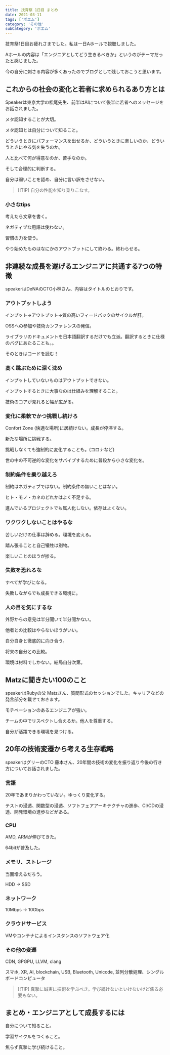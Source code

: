 ```yaml
---
title: 技育祭 1日目 まとめ
date: 2021-03-11
tags: ['ポエム']
category: 'その他'
subCategory: 'ポエム'
---
```


技育祭1日目お疲れさまでした。私は一日Aホールで視聴しました。

Aホールの内容は「エンジニアとしてどう生きるべきか」というのがテーマだったと感じました。

今の自分に刺さる内容が多くあったのでブログとして残しておこうと思います。

## これからの社会の変化と若者に求められるあり方とは

Speakerは東京大学の松尾先生、前半はAIについて後半に若者へのメッセージをお話されました。

メタ認知することが大切。

メタ認知とは自分について知ること。

どういうときにパフォーマンスを出せるか、どういうときに楽しいのか、どういうときにやる気を失うのか。

人と比べて何が得意なのか、苦手なのか。

そして合理的に判断する。

自分は弱いことを認め、自分に言い訳をさせない。

> [!TIP] 自分の性能を知り乗りこなす。

### 小さなtips

考えたら文章を書く。

ネガティブな用語は使わない。

習慣の力を使う。

やり始めたものはなにかのアウトプットにして終わる。終わらせる。

## 非連続な成長を遂げるエンジニアに共通する7つの特徴

speakerはDeNAのCTO小林さん、内容はタイトルのとおりです。

### アウトプットしよう

インプット→アウトプット→質の高いフィードバックのサイクルが肝。

OSSへの参加や技術カンファレンスの発信。

ライブラリのドキュメントを日本語翻訳するだけでも立派。翻訳するときに仕様のバグにあたることも。。

そのときはコードを読む！

### 高く跳ぶために深く沈め

インプットしていないものはアウトプットできない。

インプットするときに大事なのは仕組みを理解すること。

技術のコアが見れると幅が広がる。

### 変化に柔軟でかつ挑戦し続けろ

Confort Zone (快適な場所)に居続けない。成長が停滞する。

新たな場所に挑戦する。

挑戦しなくても強制的に変化することも。(コロナなど)

世の中の不可逆的な変化をサバイブするために普段から小さな変化を。

### 制約条件を乗り越えろ

制約はネガティブではない。制約条件の無いことはない。

ヒト・モノ・カネのどれかはよく不足する。

進んでいるプロジェクトでも属人化しない。依存はよくない。

### ワクワクしないことはやるな

苦しいだけの仕事は辞める。環境を変える。

踏ん張ることと自己犠牲は別物。

楽しいことのほうが捗る。

### 失敗を恐れるな

すべてが学びになる。

失敗しながらでも成長できる環境に。

### 人の目を気にするな

外野からの意見は半分聞いて半分聞かない。

他者との比較はやらないほうがいい。

自分自身と徹底的に向き合う。

将来の自分との比較。

環境は材料でしかない。結局自分次第。

## Matzに聞きたい100のこと

speakerはRubyの父 Matzさん、質問形式のセッションでした。キャリアなどの発言部分を載せておきます。

モチベーションのあるエンジニアが強い。

チームの中でリスペクトし合えるか。他人を尊重する。

自分が活躍できる環境を見つける。

## 20年の技術変遷から考える生存戦略

speakerはグリーのCTO 藤本さん、20年間の技術の変化を振り返り今後の行き方についてお話されました。

### 言語

20年であまりかわっていない。ゆっくり変化する。

テストの浸透、関数型の浸透、ソフトフェアアーキテクチャの進歩、CI/CDの浸透、開発環境の進歩などがある。

### CPU

AMD, ARMが伸びてきた。

64bitが普及した。

### メモリ、ストレージ

当面増えるだろう。

HDD -> SSD

### ネットワーク

10Mbps -> 10Gbps

### クラウドサービス

VMやコンテナによるインスタンスのソフトウェア化

### その他の変遷

CDN, GPGPU, LLVM, clang

スマホ, XR, AI, blockchain, USB, Bluetooth, Unicode, 並列分散処理、シングルボードコンピュータ

> [!TIP] 真摯に誠実に技術を学ぶべき。学び続けないといけないけど焦る必要もない。

## まとめ・エンジニアとして成長するには

自分について知ること。

学習サイクルをつくること。

焦らず真摯に学び続けること。
